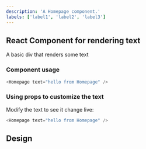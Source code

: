 ```yaml
---
description: 'A Homepage component.'
labels: ['label1', 'label2', 'label3']
---
```



## React Component for rendering text

A basic div that renders some text

### Component usage

```js
<Homepage text="hello from Homepage" />
```

### Using props to customize the text

Modify the text to see it change live:

```js live
<Homepage text="hello from Homepage" />
```

## Design

<FigmaEmbed src="https://www.figma.com/embed?embed_host=share&url=https%3A%2F%2Fwww.figma.com%2Ffile%2FhMvSkyTqPMvSbrmqBbs6nZ%2Fhomepage%3Fnode-id%3D1592%253A162074" />

